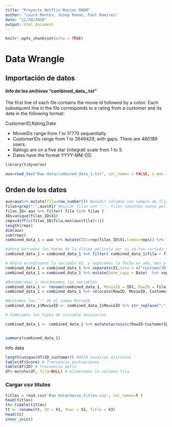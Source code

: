 ```yaml
---
title: "Proyecto Netflix Movies MADM"
author: "Laura Montes, Josep Roman, Paul Ramírez"
date: "11/28/2020"
output: html_document
---
```


```r
knitr::opts_chunk$set(echo = TRUE)
```
# Data Wrangle

## Importación de datos

#### Info de los archivos "combined_data_.txt"
The first line of each file contains the movie id followed by a colon. Each subsequent line in the file corresponds to a rating from a customer and its date in the following format:

  CustomerID,Rating,Date  
  
  * MovieIDs range from 1 to 17770 sequentially.
  * CustomerIDs range from 1 to 2649429, with gaps. There are 480189 users.
  * Ratings are on a five star (integral) scale from 1 to 5.
  * Dates have the format YYYY-MM-DD.  
  
```r
library(tidyverse)
```


```r

aux=read_tsv("Raw data/combined_data_1.txt", col_names = FALSE, n_max = 30000) #lectura de las primeras 10^4 filas

```

## Orden de los datos

```r
aux=aux%>% mutate(fila=row_number()) #añadir columna con número de fila
filas=grep(":",aux$X1) #buscar filas con ":", filas comienzo nueva pelicula
filas_ID= aux %>% filter( fila %in% filas ) 
IDs=unique(filas_ID$X1)
reps=diff(c(filas_ID$fila,max(aux$fila)+1))
length(reps)
dim(aux)
sum(reps)
combined_data_1 = aux %>% mutate(ID1=rep(filas_ID$X1,times=reps)) %>% filter(!(fila %in% filas) )

#ahora borramos los datos de la última película por si se han cortado a medias
combined_data_1 = combined_data_1 %>% filter( combined_data_1$fila < filas_ID$fila[length(filas_ID$fila)-1] )

# Ahora arregloamos la variable X1, y separamos la fecha en año, mes y día
combined_data_1 = combined_data_1 %>% separate(X1,into = c("CustomerID","Score","Date"), sep = ",")
combined_data_1 = combined_data_1 %>% mutate(Date_copy = Date)  %>% separate(Date_copy, into = c("Year", "Month", "Day"), sep = "-")

#Renombramos y reordenamos las variables
combined_data_1 <- rename(combined_data_1, MovieID = ID1, RowID = fila)
combined_data_1 = combined_data_1 %>% relocate(RowID, MovieID, CustomerID, Date, Year, Month, Day, Score)

#Quitamos los ":" de el campo MovieID
combined_data_1$MovieID <- combined_data_1$MovieID %>% str_replace(":", "")

# Cambiamos los tipos de variable necesarios

combined_data_1 <- combined_data_1 %>% mutate(across(c(RowID:CustomerID, Year:Score), as.integer))


summary(combined_data_1)
```

Info data
```r
length(unique(df$ID_customer)) #9619 usuarios distintos
table(df$Score) # frecuencia puntuaciones
table(df$ID) # frecuencia pelis
df<-mutate(df, fila=NULL) # eliminamos la columna fila
```

### Cargar csv títulos
```r
titles = read_csv('Raw data/movie_titles.csv', col_names=F )
head(titles)
tt<-tibble(titles)
tt <- rename(tt, ID = X1, Year = X2, Title = X3)
head(tt)
inner_join()
```





